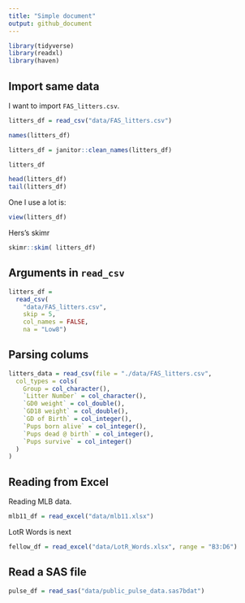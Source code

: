 ```yaml
---
title: "Simple document"
output: github_document
---
```

 
```r
library(tidyverse)
library(readxl)
library(haven)
```

## Import same data

I want to import `FAS_litters.csv`. 

```r
litters_df = read_csv("data/FAS_litters.csv")
```

```r
names(litters_df)

litters_df = janitor::clean_names(litters_df)
```

```r
litters_df

head(litters_df)
tail(litters_df)
```

One I use a lot is:

```r
view(litters_df)
``` 

Hers's skimr
```r
skimr::skim( litters_df)
```

## Arguments in `read_csv`

```r
litters_df =
  read_csv(
    "data/FAS_litters.csv", 
    skip = 5,
    col_names = FALSE,
    na = "Low8")
```

## Parsing colums

```r
litters_data = read_csv(file = "./data/FAS_litters.csv",
  col_types = cols(
    Group = col_character(),
    `Litter Number` = col_character(),
    `GD0 weight` = col_double(),
    `GD18 weight` = col_double(),
    `GD of Birth` = col_integer(),
    `Pups born alive` = col_integer(),
    `Pups dead @ birth` = col_integer(),
    `Pups survive` = col_integer()
  )
)
```

## Reading from Excel

Reading MLB data.

```r
mlb11_df = read_excel("data/mlb11.xlsx")
```

LotR Words is next

```r
fellow_df = read_excel("data/LotR_Words.xlsx", range = "B3:D6")
```

## Read a SAS file

```r
pulse_df = read_sas("data/public_pulse_data.sas7bdat")
```


